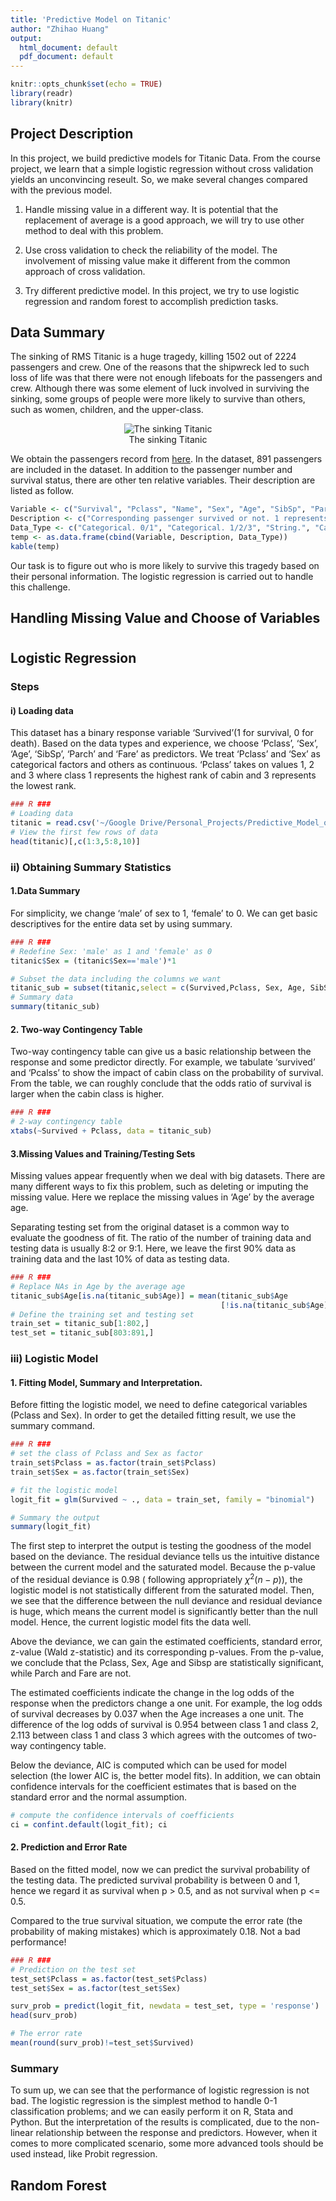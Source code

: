 ```yaml
---
title: 'Predictive Model on Titanic'
author: "Zhihao Huang"
output:
  html_document: default
  pdf_document: default
---
```


```r
knitr::opts_chunk$set(echo = TRUE)
library(readr)
library(knitr)
```

## Project Description

In this project, we build predictive models for Titanic Data. From the course project, we learn that a simple logistic regression without cross validation yields an unconvincing reseult. So, we make several changes compared with the previous model. 

1. Handle missing value in a different way. It is potential that the replacement of average is a good approach, we will try to use other method to deal with this problem. 

2. Use cross validation to check the reliability of the model. The involvement of missing value make it different from the common approach of cross validation.

3. Try different predictive model. In this project, we try to use logistic regression and random forest to accomplish prediction tasks. 

## Data Summary

The sinking of RMS Titanic is a huge tragedy, killing 1502 out of 2224 passengers and crew. One of the reasons that the shipwreck led to such loss of life was that there were not enough lifeboats for the passengers and crew. Although there was some element of luck involved in surviving the sinking, some groups of people were more likely to survive than others, such as women, children, and the upper-class.     

<center>
<div style="width:300px; height=200px">
![The sinking Titanic](Titanic.jpg)
</div>
</center>

We obtain the passengers record from [here](https://www.kaggle.com/c/titanic). In the dataset, 891 passengers are included in the dataset. In addition to the passenger number and survival status, there are other ten relative variables. Their description are listed as follow.

```r
Variable <- c("Survival", "Pclass", "Name", "Sex", "Age", "SibSp", "Parch", "Ticket", "Fare", "Cabin", "Embark")
Description <- c("Corresponding passenger survived or not. 1 represents yes, and 0 represents no.", "The cabin class of the corresponding passenger.", "Name of the passenger.", "Gender of the passenger.", "Age of the passenger.", "# of siblings / spouses aboard.", "# of parents / children aboard.", "Ticket number.", "Ticket fare.", "Cabin number of the passenger.", "Port of Embarkation")
Data_Type <- c("Categorical. 0/1", "Categorical. 1/2/3", "String.", "Categorical. male/female", "Positive Integer.", "Non-negative integer.", "String", "Positive real number.", "String", "Categorical. S/C/Q")
temp <- as.data.frame(cbind(Variable, Description, Data_Type))
kable(temp)
```

Our task is to figure out who is more likely to survive this tragedy based on their personal information. The logistic regression is carried out to handle this challenge. 

## Handling Missing Value and Choose of Variables





# {.tabset}

## Logistic Regression

### Steps
#### i) Loading data

This dataset has a binary response variable 'Survived'(1 for survival, 0 for death). Based on the data types and experience, we choose 'Pclass', 'Sex', 'Age', 'SibSp', 'Parch' and 'Fare' as predictors. We treat 'Pclass' and 'Sex' as categorical factors and others as continuous. 'Pclass' takes on values 1, 2 and 3 where class 1 represents the highest rank of cabin and 3 represents the lowest rank.

```r
### R ### 
# Loading data
titanic = read.csv('~/Google Drive/Personal_Projects/Predictive_Model_on_Titanic/Titanic_train.csv')
# View the first few rows of data
head(titanic)[,c(1:3,5:8,10)]
```

### ii) Obtaining Summary Statistics
#### 1.Data Summary

For simplicity, we change ‘male’ of sex to 1, ‘female’ to 0. We can get basic descriptives for the entire data set by using summary.

```r
### R ###
# Redefine Sex: 'male' as 1 and 'female' as 0
titanic$Sex = (titanic$Sex=='male')*1

# Subset the data including the columns we want
titanic_sub = subset(titanic,select = c(Survived,Pclass, Sex, Age, SibSp, Parch, Fare))
# Summary data
summary(titanic_sub)
```

#### 2. Two-way Contingency Table 

Two-way contingency table can give us a basic relationship between the response and some predictor directly. For example, we tabulate 'survived' and 'Pcalss' to show the impact of cabin class on the probability of survival. From the table, we can roughly conclude that the odds ratio of survival is larger when the cabin class is higher.

```r
### R ###
# 2-way contingency table 
xtabs(~Survived + Pclass, data = titanic_sub)
```

#### 3.Missing Values and Training/Testing Sets

Missing values appear frequently when we deal with big datasets. There are many different ways to fix this problem, such as deleting or imputing the missing value. Here we replace the missing values in 'Age' by the average age.

Separating testing set from the original dataset is a common way to evaluate the goodness of fit. The ratio of the number of training data and testing data is usually 8:2 or 9:1. Here, we leave the first 90% data as training data and the last 10% of data as testing data.

```r
### R ###
# Replace NAs in Age by the average age
titanic_sub$Age[is.na(titanic_sub$Age)] = mean(titanic_sub$Age
                                               [!is.na(titanic_sub$Age)])
# Define the training set and testing set
train_set = titanic_sub[1:802,]
test_set = titanic_sub[803:891,]
```

### iii) Logistic Model
#### 1. Fitting Model, Summary and Interpretation.

Before fitting the logistic model, we need to define categorical variables (Pclass and Sex). In order to get the detailed fitting result, we use the summary command.

```r
### R ###
# set the class of Pclass and Sex as factor
train_set$Pclass = as.factor(train_set$Pclass)
train_set$Sex = as.factor(train_set$Sex)

# fit the logistic model
logit_fit = glm(Survived ~ ., data = train_set, family = "binomial")

# Summary the output
summary(logit_fit)
```

The first step to interpret the output is testing the goodness of the model based on the deviance. The residual deviance tells us the intuitive distance between the current model and the saturated model. Because the p-value of the residual deviance is 0.98 ( following appropriately $\chi^{2}(n-p)$), the logistic model is not statistically different from the saturated model. Then, we see that the difference between the null deviance and residual deviance is huge, which means the current model is significantly better than the null model. Hence, the current logistic model fits the data well.

Above the deviance, we can gain the estimated coefficients, standard error, z-value (Wald z-statistic) and its corresponding p-values. From the p-value, we conclude that the Pclass, Sex, Age and Sibsp are statistically significant, while Parch and Fare are not. 

The estimated coefficients indicate the change in the log odds of the response when the predictors change a one unit. For example, the log odds of survival decreases by 0.037 when the Age increases a one unit. The difference of the log odds of survival is 0.954 between class 1 and class 2, 2.113 between class 1 and class 3 which agrees with the outcomes of two-way contingency table. 

Below the deviance, AIC is computed which can be used for model selection (the lower AIC is, the better model fits). In addition, we can obtain confidence intervals for the coefficient estimates that is based on the standard error and the normal assumption.

```r
# compute the confidence intervals of coefficients
ci = confint.default(logit_fit); ci
```

#### 2. Prediction and Error Rate 

Based on the fitted model, now we can predict the survival probability of the testing data. The predicted survival probability is between 0 and 1, hence we regard it as survival when p > 0.5, and as not survival when p <= 0.5. 

Compared to the true survival situation, we compute the error rate (the probability of making mistakes) which is approximately 0.18. Not a bad performance! 

```r
### R ###
# Prediction on the test set
test_set$Pclass = as.factor(test_set$Pclass)
test_set$Sex = as.factor(test_set$Sex)

surv_prob = predict(logit_fit, newdata = test_set, type = 'response')
head(surv_prob)

# The error rate 
mean(round(surv_prob)!=test_set$Survived)
```

### Summary

To sum up, we can see that the performance of logistic regression is not bad. The logistic regression is the simplest method to handle 0-1 classification problems;  and we can easily perform it on R, Stata and Python. But the interpretation of the results is complicated, due to the non-linear relationship between the response and predictors. However, when it comes to more complicated scenario, some more advanced tools should be used instead, like Probit regression.

## Random Forest






